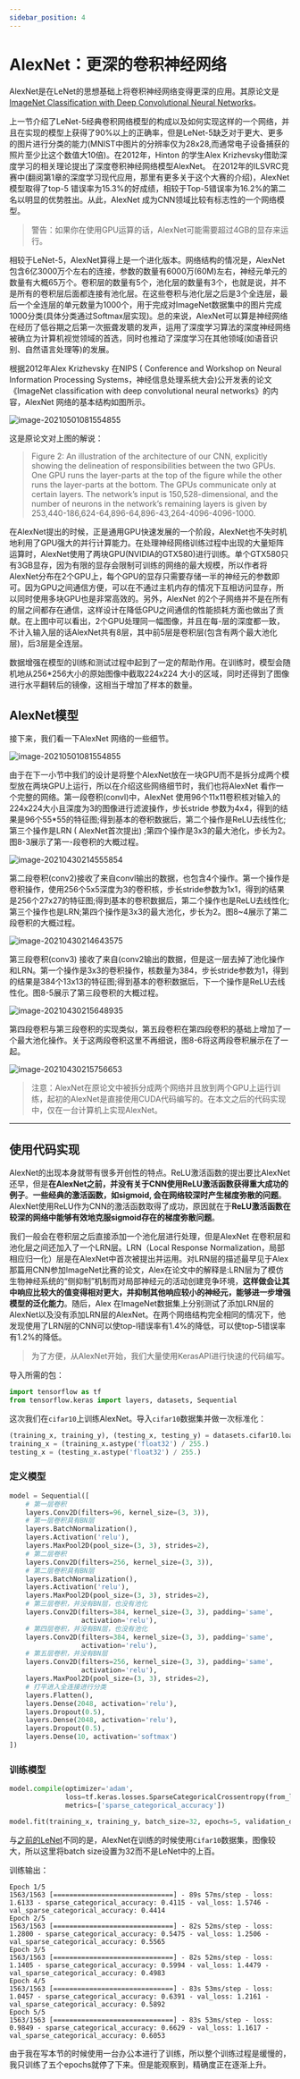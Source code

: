 ```yaml
---
sidebar_position: 4
---
```


# AlexNet：更深的卷积神经网络

AlexNet是在LeNet的思想基础上将卷积神经网络变得更深的应用。其原论文是[ImageNet Classification with Deep Convolutional Neural Networks](https://papers.nips.cc/paper/2012/file/c399862d3b9d6b76c8436e924a68c45b-Paper.pdf)。

上一节介绍了LeNet-5经典卷积网络模型的构成以及如何实现这样的一个网络，并且在实现的模型上获得了90%以上的正确率，但是LeNet-5缺乏对于更大、更多的图片进行分类的能力(MNIST中图片的分辨率仅为28x28,而通常电子设备捕获的照片至少比这个数值大10倍)。在2012年，Hinton 的学生Alex Krizhevsky借助深度学习的相关理论提出了深度卷积神经网络模型AlexNet。 在2012年的ILSVRC竞赛中(翻阅第1章的深度学习现代应用，那里有更多关于这个大赛的介绍)，AlexNet模型取得了top-5 错误率为15.3%的好成绩，相较于Top-5错误率为16.2%的第二名以明显的优势胜出。从此，AlexNet 成为CNN领域比较有标志性的一个网络模型。

> 警告：如果你在使用GPU运算的话，AlexNet可能需要超过4GB的显存来运行。

相较于LeNet-5，AlexNet算得上是一个进化版本。网络结构的情况是，AlexNet 包含6亿3000万个左右的连接，参数的数量有6000万(60M)左右，神经元单元的数量有大概65万个。卷积层的数量有5个，池化层的数量有3个，也就是说，并不是所有的卷积层后面都连接有池化层。在这些卷积与池化层之后是3个全连层，最后一个全连层的单元数量为1000个，用于完成对ImageNet数据集中的图片完成1000分类(具体分类通过Softmax层实现)。总的来说，AlexNet可以算是神经网络在经历了低谷期之后第一次振聋发聩的发声，运用了深度学习算法的深度神经网络被确立为计算机视觉领域的首选，同时也推动了深度学习在其他领域(如语音识别、自然语言处理等)的发展。

根据2012年Alex Krizhevsky 在NIPS ( Conference and Workshop on Neural Information Processing Systems，神经信息处理系统大会)公开发表的论文《ImageNet classification with deep convolutional neural networks》的内容，AlexNet 网络的基本结构如图所示。

![image-20210501081554855](./src/AlexNet/image-20210501081554855.png)

这是原论文对上图的解说：

> Figure 2: An illustration of the architecture of our CNN, explicitly showing the delineation of responsibilities between the two GPUs. One GPU runs the layer-parts at the top of the figure while the other runs the layer-parts at the bottom. The GPUs communicate only at certain layers. The network’s input is 150,528-dimensional, and the number of neurons in the network’s remaining layers is given by 253,440-186,624-64,896-64,896-43,264-4096-4096-1000.

在AlexNet提出的时候，正是通用GPU快速发展的一个阶段，AlexNet也不失时机地利用了GPU强大的并行计算能力。在处理神经网络训练过程中出现的大量矩阵运算时，AlexNet使用了两块GPU(NVIDIA的GTX580)进行训练。单个GTX580只有3GB显存，因为有限的显存会限制可训练的网络的最大规模，所以作者将AlexNet分布在2个GPU上，每个GPU的显存只需要存储一半的神经元的参数即可。因为GPU之间通信方便，可以在不通过主机内存的情况下互相访问显存，所以同时使用多块GPU也是非常高效的。另外，AlexNet 的2个子网络并不是在所有的层之间都存在通信，这样设计在降低GPU之间通信的性能损耗方面也做出了贡献。在上图中可以看出，2个GPU处理同一幅图像，并且在每-层的深度都一致，不计入输入层的话AlexNet共有8层，其中前5层是卷积层(包含有两个最大池化层)，后3层是全连层。

数据增强在模型的训练和测试过程中起到了一定的帮助作用。在训练时，模型会随机地从256*256大小的原始图像中截取224x224 大小的区域，同时还得到了图像进行水平翻转后的镜像，这相当于增加了样本的数量。

## AlexNet模型

接下来，我们看一下AlexNet 网络的一些细节。

![image-20210501081554855](./src/AlexNet/image-20210501081554855.png)

由于在下一小节中我们的设计是将整个AlexNet放在一块GPU而不是拆分成两个模型放在两块GPU上运行，所以在介绍这些网络细节时，我们也将AlexNet 看作一个完整的网络。第一段卷积(convl)中，AlexNet 使用96个11x11卷积核对输入的224x224大小且深度为3的图像进行滤波操作，步长stride 参数为4x4，得到的结果是96个55*55的特征图;得到基本的卷积数据后，第二个操作是ReLU去线性化;第三个操作是LRN ( AlexNet首次提出) ;第四个操作是3x3的最大池化，步长为2。图8-3展示了第一-段卷积的大概过程。

![image-20210430214555854](./src/AlexNet/image-20210430214555854.png)

第二段卷积(conv2)接收了来自convl输出的数据，也包含4个操作。第一个操作是卷积操作，使用256个5x5深度为3的卷积核，步长stride参数为1x1，得到的结果是256个27x27的特征图;得到基本的卷积数据后，第二个操作也是ReLU去线性化;第三个操作也是LRN;第四个操作是3x3的最大池化，步长为2。图8~4展示了第二段卷积的大概过程。

![image-20210430214643575](./src/AlexNet/image-20210430214643575.png)

第三段卷积(conv3) 接收了来自(conv2输出的数据，但是这一层去掉了池化操作和LRN。第一个操作是3x3的卷积操作，核数量为384，步长stride参数为1，得到的结果是384个13x13的特征图;得到基本的卷积数据后，下一个操作是ReLU去线性化。图8-5展示了第三段卷积的大概过程。

![image-20210430215648935](./src/AlexNet/image-20210430215648935.png)

第四段卷积与第三段卷积的实现类似，第五段卷积在第四段卷积的基础上增加了一个最大池化操作。关于这两段卷积这里不再细说，图8-6将这两段卷积展示在了一起。

![image-20210430215756653](./src/AlexNet/image-20210430215756653.png)

> 注意：AlexNet在原论文中被拆分成两个网络并且放到两个GPU上运行训练，起初的AlexNet是直接使用CUDA代码编写的。在本文之后的代码实现中，仅在一台计算机上实现AlexNet。

---

## 使用代码实现

AlexNet的出现本身就带有很多开创性的特点。ReLU激活函数的提出要比AlexNet还早，但是**在AlexNet之前，并没有关于CNN使用ReLU激活函数获得重大成功的例子**。**一些经典的激活函数，如sigmoid, 会在网络较深时产生梯度弥散的问题**。AlexNet使用ReLU作为CNN的激活函数取得了成功，原因就在于**ReLU激活函数在较深的网络中能够有效地克服sigmoid存在的梯度弥散问题**。

我们一般会在卷积层之后直接添加一个池化层进行处理，但是AlexNet 在卷积层和池化层之间还加入了一个LRN层。LRN（Local Response Normalization，局部相应归一化）层是在AlexNet中首次被提出并运用。对LRN层的描述最早见于Alex 那篇用CNN参加ImageNet比赛的论文，Alex在论文中的解释是:LRN层为了模仿生物神经系统的“侧抑制”机制而对局部神经元的活动创建竞争环境，**这样做会让其中响应比较大的值变得相对更大，并抑制其他响应较小的神经元，能够进一步增强模型的泛化能力**。随后，Alex 在ImageNet数据集上分别测试了添加LRN层的AlexNet以及没有添加LRN层的AlexNet。在两个网络结构完全相同的情况下，他发现使用了LRN层的CNN可以使top-l错误率有1.4%的降低，可以使top-5错误率有1.2%的降低。

> 为了方便，从AlexNet开始，我们大量使用KerasAPI进行快速的代码编写。

导入所需的包：

```python
import tensorflow as tf
from tensorflow.keras import layers, datasets, Sequential
```

这次我们在`cifar10`上训练AlexNet。导入`cifar10`数据集并做一次标准化：

```python
(training_x, training_y), (testing_x, testing_y) = datasets.cifar10.load_data()
training_x = (training_x.astype('float32') / 255.)
testing_x = (testing_x.astype('float32') / 255.)
```

### 定义模型

```python
model = Sequential([
    # 第一层卷积
    layers.Conv2D(filters=96, kernel_size=(3, 3)),
    # 第一层卷积具有BN层
    layers.BatchNormalization(),
    layers.Activation('relu'),
    layers.MaxPool2D(pool_size=(3, 3), strides=2),
    # 第二层卷积
    layers.Conv2D(filters=256, kernel_size=(3, 3)),
    # 第二层卷积具有BN层
    layers.BatchNormalization(),
    layers.Activation('relu'),
    layers.MaxPool2D(pool_size=(3, 3), strides=2),
    # 第三层卷积，并没有BN层，也没有池化
    layers.Conv2D(filters=384, kernel_size=(3, 3), padding='same',
                  activation='relu'),
    # 第四层卷积，并没有BN层，也没有池化
    layers.Conv2D(filters=384, kernel_size=(3, 3), padding='same',
                  activation='relu'),
    # 第五层卷积，并没有BN层
    layers.Conv2D(filters=256, kernel_size=(3, 3), padding='same',
                  activation='relu'),
    layers.MaxPool2D(pool_size=(3, 3), strides=2),
    # 打平进入全连接进行分类
    layers.Flatten(),
    layers.Dense(2048, activation='relu'),
    layers.Dropout(0.5),
    layers.Dense(2048, activation='relu'),
    layers.Dropout(0.5),
    layers.Dense(10, activation='softmax')
])
```

### 训练模型

```python
model.compile(optimizer='adam',
              loss=tf.keras.losses.SparseCategoricalCrossentropy(from_logits=False),
              metrics=['sparse_categorical_accuracy'])

model.fit(training_x, training_y, batch_size=32, epochs=5, validation_data=(testing_x, testing_y))
```

与[之前的LeNet](./[1]LeNet)不同的是，AlexNet在训练的时候使用`Cifar10`数据集，图像较大，所以这里将batch size设置为32而不是LeNet中的上百。

训练输出：

```
Epoch 1/5
1563/1563 [==============================] - 89s 57ms/step - loss: 1.6133 - sparse_categorical_accuracy: 0.4115 - val_loss: 1.5746 - val_sparse_categorical_accuracy: 0.4414
Epoch 2/5
1563/1563 [==============================] - 82s 52ms/step - loss: 1.2800 - sparse_categorical_accuracy: 0.5475 - val_loss: 1.2506 - val_sparse_categorical_accuracy: 0.5565
Epoch 3/5
1563/1563 [==============================] - 82s 52ms/step - loss: 1.1405 - sparse_categorical_accuracy: 0.5994 - val_loss: 1.4479 - val_sparse_categorical_accuracy: 0.4983
Epoch 4/5
1563/1563 [==============================] - 83s 53ms/step - loss: 1.0457 - sparse_categorical_accuracy: 0.6391 - val_loss: 1.2161 - val_sparse_categorical_accuracy: 0.5892
Epoch 5/5
1563/1563 [==============================] - 83s 53ms/step - loss: 0.9849 - sparse_categorical_accuracy: 0.6629 - val_loss: 1.1617 - val_sparse_categorical_accuracy: 0.6053
```

由于我在写本节的时候使用一台办公本进行了训练，所以整个训练过程是缓慢的，我只训练了五个epochs就停了下来。但是能观察到，精确度正在逐渐上升。